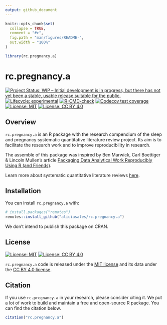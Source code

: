 ```yaml
---
output: github_document
---
```


<!-- README.md is generated from README.Rmd. Please edit that file -->

```r
knitr::opts_chunk$set(
  collapse = TRUE,
  comment = "#>",
  fig.path = "man/figures/README-",
  out.width = "100%"
)

library(rc.pregnancy.a)
```

# rc.pregnancy.a

<!-- badges: start -->
[![Project Status: WIP – Initial development is in progress, but there has not yet been a stable, usable release suitable for the public.](https://www.repostatus.org/badges/latest/wip.svg)](https://www.repostatus.org/#wip)
[![Lifecycle: experimental](https://img.shields.io/badge/lifecycle-experimental-orange.svg)](https://lifecycle.r-lib.org/articles/stages.html#experimental)
[![R-CMD-check](https://github.com/aliciasales/rc.pregnancy.a/workflows/R-CMD-check/badge.svg)](https://github.com/aliciasales/rc.pregnancy.a/actions)
[![Codecov test coverage](https://codecov.io/gh/aliciasales/rc.pregnancy.a/branch/main/graph/badge.svg)](https://app.codecov.io/gh/aliciasales/rc.pregnancy.a?branch=main)
[![License: MIT](https://img.shields.io/badge/license-MIT-green)](https://choosealicense.com/licenses/mit/)
[![License: CC BY 4.0](https://img.shields.io/badge/License-CC%20BY%204.0-lightgrey.svg)](https://creativecommons.org/licenses/by/4.0/)
<!-- badges: end -->

## Overview

`rc.pregnancy.a` is an R package with the research compendium of the sleep and pregnancy systematic quantitative literature review project. Its aim is to facilitate the research work and to improve reproducibility in research.

The assemble of this package was inspired by Ben Marwick, Carl Boettiger & Lincoln Mullen's article [Packaging Data Analytical Work Reproducibly Using R (and Friends)](https://doi.org/10.1080/00031305.2017.1375986).

Learn more about systematic quantitative literature reviews [here](https://www.griffith.edu.au/griffith-sciences/school-environment-science/research/systematic-quantitative-literature-review).

## Installation

You can install `rc.pregnancy.a` with:

``` r
# install.packages("remotes")
remotes::install_github("aliciasales/rc.pregnancy.a")
```

We don’t intend to publish this package on CRAN.

## License

[![License:
MIT](https://img.shields.io/badge/license-MIT-green)](https://opensource.org/license/mit/)
[![License: CC BY 4.0](https://img.shields.io/badge/License-CC%20BY%204.0-lightgrey.svg)](https://creativecommons.org/licenses/by/4.0/)

`rc.pregnancy.a` code is released under the [MIT license](https://opensource.org/license/mit/) and its data under the [CC BY 4.0 license](https://creativecommons.org/licenses/by/4.0/).

## Citation

If you use `rc.pregnancy.a` in your research, please consider citing it. We put a lot of work to build and maintain a free and open-source R package. You can find the citation below.

```r
citation("rc.pregnancy.a")
```
